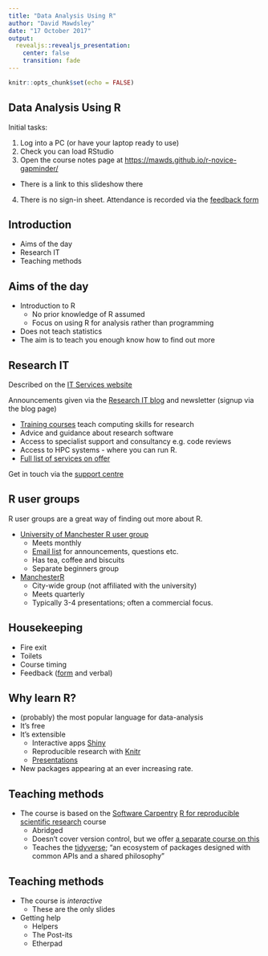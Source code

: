 ```yaml
---
title: "Data Analysis Using R"
author: "David Mawdsley"
date: "17 October 2017"
output: 
  revealjs::revealjs_presentation:
    center: false
    transition: fade
---
```


```r
knitr::opts_chunk$set(echo = FALSE)
```
<style type="text/css">
p { text-align: left; }
</style>
## Data Analysis Using R

Initial tasks:

1. Log into a PC (or have your laptop ready to use)
2. Check you can load RStudio
3. Open the course notes page at [https://mawds.github.io/r-novice-gapminder/](https://mawds.github.io/r-novice-gapminder/)
  * There is a link to this slideshow there
4. There is no sign-in sheet.  Attendance is recorded via the [feedback form](https://goo.gl/forms/YZJ05PzX9tPFEtuV2)


## Introduction

* Aims of the day
* Research IT
* Teaching methods


## Aims of the day

* Introduction to R
  + No prior knowledge of R assumed
  + Focus on using R for analysis rather than programming
* Does not teach statistics
* The aim is to teach you enough know how to find out more


## Research IT
Described on the [IT Services website](http://www.itservices.manchester.ac.uk/research/)

Announcements given via the [Research IT blog](https://researchitnews.org/) and newsletter (signup via the blog page)

* [Training courses](http://ri.itservices.manchester.ac.uk/training) teach computing skills for research
* Advice and guidance about research software
* Access to specialist support and consultancy e.g. code reviews
* Access to HPC systems - where you can run R.
* [Full list of services on offer](http://www.itservices.manchester.ac.uk/our-services/research/)

Get in touch via the [support centre](http://supportcentre.manchester.ac.uk/)

## R user groups

R user groups are a great way of finding out more about R.  

* [University of Manchester R user group](https://rumgroup.github.io/Home/)
    + Meets monthly
    + [Email list](https://listserv.manchester.ac.uk/cgi-bin/wa?A0=RUM) for announcements, questions etc.
    + Has tea, coffee and biscuits
    + Separate beginners group
* [ManchesterR](http://www.rmanchester.org/)
    + City-wide group (not affiliated with the university)
    + Meets quarterly 
    + Typically 3-4 presentations; often a commercial focus.
  

## Housekeeping

* Fire exit
* Toilets
* Course timing
* Feedback ([form](https://goo.gl/forms/YZJ05PzX9tPFEtuV2) and verbal)

## Why learn R?

* (probably) the most popular language for data-analysis
* It's free
* It's extensible
    + Interactive apps [Shiny](https://shiny.rstudio.com/)
    + Reproducible research with [Knitr](https://yihui.name/knitr/)
    + [Presentations](https://www.r-bloggers.com/creating-a-presentation-with-r/)
* New packages appearing at an ever increasing rate.  

## Teaching methods

* The course is based on the [Software Carpentry](https://software-carpentry.org) [R for reproducible scientific research](http://swcarpentry.github.io/r-novice-gapminder/) course
    + Abridged
    + Doesn't cover version control, but we offer [a separate course on this](http://app.manchester.ac.uk/rgit)
    + Teaches the [tidyverse](http://tidyverse.org); "an ecosystem of packages designed with common APIs and a shared philosophy"
    
## Teaching methods

* The course is _interactive_
    + These are the only slides
* Getting help
    + Helpers
    + The Post-its
    + Etherpad

